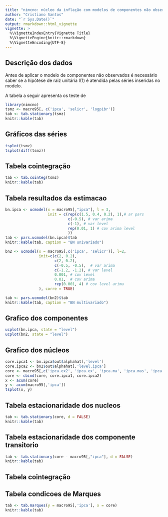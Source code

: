 ---
title: "nimcno: núcleo da inflação com modelos de componentes não observados"
author: "Cristiano Santos"
date: "`r Sys.Date()`"
output: rmarkdown::html_vignette
vignette: >
  %\VignetteIndexEntry{Vignette Title}
  %\VignetteEngine{knitr::rmarkdown}
  %\VignetteEncoding{UTF-8}
---


## Descrição dos dados 

Antes de aplicar o modelo de componentes não observados é necessário saber se a hipótese de raiz unitária I(1) é atendida pelas séries inseridas no modelo.

A tabela a seguir apresenta os teste de 

```{r descriptive, results='asis'}
library(nimcno)
tsmz <- macro95[, c('ipca', 'selicr', 'logpibr')]
tab <- tab.stationary(tsmz)
knitr::kable(tab)
```


## Gráficos das séries


```{r graf desc, results='asis'}
tsplot(tsmz)
tsplot(diff(tsmz))
```


## Tabela cointegração

```{r cointeg}
tab <- tab.cointeg(tsmz)
knitr::kable(tab)
```



## Tabela resultados da estimacao

```{r uc }
bn.ipca <- ucmodel(x = macro95[,"ipca"], l = 3,
                   init = c(rep(c(1.5, 0.4, 0.2), 1),# ar pars
                            c(-0.5), # var arima
                            c(-1), # var level
                            rep(0.01, 1) # cov arima level
                            ))
tab <- pars.ucmodel(bn.ipca)$tab
knitr::kable(tab, caption = "BN univariado")
```

```{r uc mult}
bn2 <- ucmodel(x = macro95[,c('ipca', 'selicr')], l=2, 
               init=c(c(2, 0.2),
                      c(2, 0.2),
                      c(-0.5, -0.5),  # var arima
                      c(-1.2, -1.2), # var level
                      0.001, # cov level 
                      0.01,  # cov arima
                      rep(0.001, 4) # cov level arima
               ), corre = TRUE)

tab <- pars.ucmodel(bn2)$tab
knitr::kable(tab, caption = "BN multivariado")
```


## Grafico dos componentes

```{r graf uc}
ucplot(bn.ipca, state = "level")
ucplot(bn2, state = "level")
```


## Grafico dos núcleos

```{r graf core}
core.ipca1 <- bn.ipca$out$alphahat[,'level']
core.ipca2 <- bn2$out$alphahat[,'level.ipca']
core <- macro95[,c('ipca.ex2', 'ipca.ex', 'ipca.ma', 'ipca.mas', 'ipca.dp')]
core <- cbind(core, core.ipca1, core.ipca2)
x <- acum(core)
y <- acum(macro95[,'ipca'])
tsplot(x, y)
```


## Tabela estacionaridade dos nucleos

```{r estaci core, warning=FALSE}
tab <- tab.stationary(core, d = FALSE)
knitr::kable(tab)
```


## Tabela estacionaridade dos componente transitorio

```{r estaci transit, warning=FALSE}
tab <- tab.stationary(core - macro95[,"ipca"], d = FALSE)
knitr::kable(tab)
```

## Tabela cointegração


## Tabela condicoes de Marques

```{r marques, warning=FALSE}
tab <- tab.marques(y = macro95[,'ipca'], x = core)
knitr::kable(tab)
```


